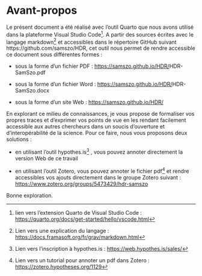 # Avant-propos {#sec-avantpropos}

Le présent document a été réalisé avec l'outil Quarto que nous avons utilisé dans la plateforme Visual Studio Code[^1]. A partir des sources écrites avec le langage markdown[^2] et accessibles dans le répertoire GitHub suivant https://github.com/samszo/HDR, cet outil nous permet de rendre accessible ce document sous différentes formes :

[^1]: lien vers l'extension Quarto de Visual Studio Code : <https://quarto.org/docs/get-started/hello/vscode.html>

[^2]: Lien vers une explication du langage : <https://docs.framasoft.org/fr/grav/markdown.html>

-   sous la forme d'un fichier PDF : <https://samszo.github.io/HDR/>HDR-SamSzo.pdf

-   sous la forme d'un fichier Word : <https://samszo.github.io/HDR/>HDR-SamSzo.docx

-   sous la forme d'un site Web : <https://samszo.github.io/HDR/>

En explorant ce milieu de connaissances, je vous propose de formaliser vos propres traces et d'exprimer vos points de vue en les rendant facilement accessible aux autres chercheurs dans un soucis d'ouverture et d'interopérabilité de la science. Pour ce faire, nous vous proposons deux solutions :

-   en utilisant l'outil hypothes.is[^3] , vous pouvez annoter directement la version Web de ce travail

-   en utilisant l'outil Zotero, vous pouvez annoter le fichier pdf[^4] et rendre accessibles vos ajouts directement dans le groupe Zotero suivant : <https://www.zotero.org/groups/5473429/hdr-samszo>

[^3]: Lien vers l'inscription à hypothes.is : <https://web.hypothes.is/sales/>

[^4]: Lien vers un tutorial pour annoter un pdf dans Zotero : <https://zotero.hypotheses.org/1129>

Bonne exploration.